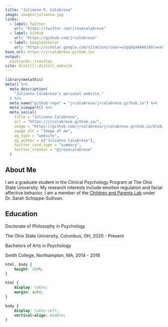 ```yaml
---
title: "Julianna R. Calabrese"
image: images/julianna.jpg
links:
  - label: Twitter
    url: "https://twitter.com/jrosecalabrese"
  - label: GitHub
    url: "https://github.com/jrcalabrese"
  - label: GoogleScholar
    url: "https://scholar.google.com/citations?user=u3qqDq4AAAAJ&hl=en&oi=ao"
base_url: https://jrcalabrese.github.io/
output:
  postcards::trestles
site: distill::distill_website
---
```


```r
library(metathis)
meta() %>%
  meta_description(
    "Julianna Calabrese's personal website."
  ) %>% 
  meta_name("github-repo" = "jrcalabrese/jrcalabrese.github.io") %>% 
  meta_viewport() %>% 
  meta_social(
    title = "Julianna Calabrese",
    url = "https://jrcalabrese.github.io/",
    image = "https://github.com/jrcalabrese/jrcalabrese.github.io/blob/main/images/julianna.jpg",
    image_alt = "Image of me",
    og_type = "website",
    og_author = c("Julianna Calabrese"),
    twitter_card_type = "summary",
    twitter_creator = "@jrosecalabrese"
  )
```

## About Me

I am a graduate student in the Clinical Psychology Program at The Ohio State University. My research interests include emotion regulation and facial affective behavior. I am a member of the [Children and Parents Lab](https://u.osu.edu/caplab/) under Dr. Sarah Schoppe-Sullivan. 

## Education

Doctorate of Philosophy in Psychology
<p style="font-size: 14px">The Ohio State University, Columbus, OH, 2020 - Present</p>

Bachelors of Arts in Psychology
<p style="font-size: 14px">Smith College, Northampton, MA, 2014 - 2018 </p>

```css
html, body {
    height: 100%;
}

html {
    display: table;
    margin: auto;
}

body {
    display: table-cell;
    vertical-align: middle;
}
```

